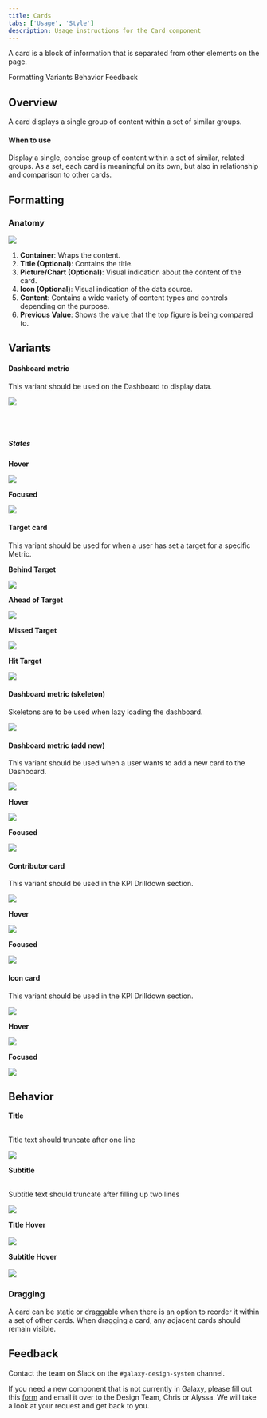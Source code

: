```yaml
---
title: Cards
tabs: ['Usage', 'Style']
description: Usage instructions for the Card component
---
```


<PageDescription>

A card is a block of information that is separated from other elements on the page.

</PageDescription>

<AnchorLinks>

<AnchorLink>Formatting</AnchorLink>
<AnchorLink>Variants</AnchorLink>
<AnchorLink>Behavior</AnchorLink>
<AnchorLink>Feedback</AnchorLink>

</AnchorLinks>

## Overview

A card displays a single group of content within a set of similar groups.

#### When to use

Display a single, concise group of content within a set of similar, related groups. As a set, each card is meaningful on its own, but also in relationship and comparison to other cards.

## Formatting

### Anatomy

<Row>
<Column colLg={10}>

<img src="https://res.cloudinary.com/dgcfg5cwe/image/upload/v1648756209/card-versus_y9ge6x.svg"></img>

</Column>
</Row>


1. **Container**: Wraps the content.
2. **Title (Optional)**: Contains the title.
3. **Picture/Chart (Optional)**: Visual indication about the content of the card.
4. **Icon (Optional)**: Visual indication of the data source.
5. **Content**: Contains a wide variety of content types and controls depending on the purpose.
6. **Previous Value**: Shows the value that the top figure is being compared to.


## Variants

#### Dashboard metric

This variant should be used on the Dashboard to display data. 

<Row>
<Column colLg={8}>

<img src="https://res.cloudinary.com/dgcfg5cwe/image/upload/v1648753842/versus-card_mkeo1z.svg"></img>

</Column>
</Row>
<br/>
<br/>

##### States

<Row>
<Column colLg={5}>

<strong>Hover</strong>

<img src="https://res.cloudinary.com/dgcfg5cwe/image/upload/v1648754031/versus-hover_ygzesa.svg"></img>

</Column>
<Column colLg={5}>

<strong>Focused</strong>

<img src="https://res.cloudinary.com/dgcfg5cwe/image/upload/v1648754113/versus-focus_hllabu.svg"></img>

</Column>
</Row>

#### Target card

This variant should be used for when a user has set a target for a specific Metric. 

<Row>
<Column colLg={3}>

<strong>Behind Target</strong>

<img src="https://res.cloudinary.com/dgcfg5cwe/image/upload/v1648752631/Behind_Metric_jjnw77.svg"></img>

</Column>
<Column colLg={3}>

<strong>Ahead of Target</strong> 

<img src="https://res.cloudinary.com/dgcfg5cwe/image/upload/v1648752631/Ahead_Metric_t0lkvl.svg"></img>

</Column>
<Column colLg={3}>

<strong>Missed Target</strong> 

<img src="https://res.cloudinary.com/dgcfg5cwe/image/upload/v1648752631/Missed_Metric_f6mphh.svg"></img>

</Column>
<Column colLg={3}>

<strong>Hit Target</strong> 

<img src="https://res.cloudinary.com/dgcfg5cwe/image/upload/v1648752631/Completed_Metric_suv0i7.svg"></img>

</Column>
</Row>

#### Dashboard metric (skeleton)

Skeletons are to be used when lazy loading the dashboard.

<Row>
<Column colLg={8}>

<img src="https://res.cloudinary.com/dgcfg5cwe/image/upload/v1644641694/Metric-skeleton_jyqzpk.svg"></img>

</Column>
</Row>

#### Dashboard metric (add new)

This variant should be used when a user wants to add a new card to the Dashboard. 

<Row>
<Column colLg={8}>

<img src="https://res.cloudinary.com/dgcfg5cwe/image/upload/v1644641814/Metric-addnew_dofmzt.svg"></img>

</Column>
</Row>

<Row>
<Column colLg={5}>

<strong>Hover</strong>

<img src="https://res.cloudinary.com/dgcfg5cwe/image/upload/v1644642190/Metric-addnew-hover_exyyhu.svg"></img>

</Column>
<Column colLg={5}>

<strong>Focused</strong> 

<img src="https://res.cloudinary.com/dgcfg5cwe/image/upload/v1644642191/Metric-addnew-focus_g8wqxi.svg"></img>

</Column>
</Row>

#### Contributor card

This variant should be used in the KPI Drilldown section.

<Row>
<Column colLg={8}>

<img src="https://res.cloudinary.com/dgcfg5cwe/image/upload/v1644641814/Metric-contributorcard_nuctam.svg"></img>

</Column>
</Row>

<Row>
<Column colLg={3}>

<strong>Hover</strong>

<img src="https://res.cloudinary.com/dgcfg5cwe/image/upload/v1644642532/Metric-contributorcard-hover_vkxs9w.svg"></img>

</Column>
<Column colLg={3}>

<strong>Focused</strong> 

<img src="https://res.cloudinary.com/dgcfg5cwe/image/upload/v1644642532/Metric-contributorcard-focus_hmprsz.svg"></img>

</Column>
</Row>

#### Icon card

This variant should be used in the KPI Drilldown section.

<Row>
<Column colLg={8}>

<img src="https://res.cloudinary.com/dgcfg5cwe/image/upload/v1644641814/Card-iconcard_kwvolh.svg"></img>

</Column>
</Row>

<Row>
<Column colLg={3}>

<strong>Hover</strong>

<img src="https://res.cloudinary.com/dgcfg5cwe/image/upload/v1644643111/iconcard-hover_w1hikc.svg"></img>

</Column>
<Column colLg={3}>

<strong>Focused</strong> 

<img src="https://res.cloudinary.com/dgcfg5cwe/image/upload/v1644643110/iconcard-focus_fyyjf2.svg"></img>

</Column>
</Row>

## Behavior

<Row>
<Column colLg={3}>

<span class="h5"><strong>Title</strong></span>
<br/>
<br/>
<p>Title text should truncate after one line</p>
<img src="https://res.cloudinary.com/dgcfg5cwe/image/upload/v1644645227/Metric-long-title_crug6h.svg"></img>

</Column>
<Column colLg={3}>

<span class="h5"><strong>Subtitle</strong></span>
<br/>
<br/>
<p>Subtitle text should truncate after filling up two lines</p>
<img src="https://res.cloudinary.com/dgcfg5cwe/image/upload/v1644645398/Metric-subtitle_kmi5nj.svg"></img>

</Column>
</Row>

<Row>
<Column colLg={3}>

<span class="h5"><strong>Title Hover</strong></span>
<br/>
<br/>
<img src="https://res.cloudinary.com/dgcfg5cwe/image/upload/v1644646050/title-hover_ulgguo.svg"></img>

</Column>
<Column colLg={4}>

<span class="h5"><strong>Subtitle Hover</strong></span>
<br/>
<br/>
<img src="https://res.cloudinary.com/dgcfg5cwe/image/upload/v1644646050/subtitle-hover_o774wi.svg"></img>

</Column>
</Row>

### Dragging

A card can be static or draggable when there is an option to reorder it within a set of other cards. When dragging a card, any adjacent cards should remain visible.

## Feedback

Contact the team on Slack on the ```#galaxy-design-system``` channel. 

If you need a new component that is not currently in Galaxy, please fill out this <a href="https://docs.google.com/document/d/1heu6QMCxnE8Hnu1AtyucOzcduhUYSyDmg5SEj05Rqb0/edit">form</a> and email it over to the Design Team, Chris or Alyssa. We will take a look at your request and get back to you.
